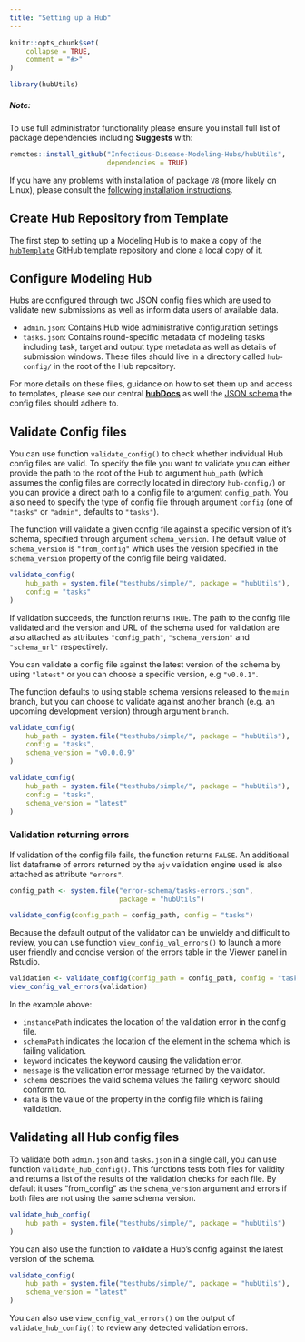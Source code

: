 ```yaml
---
title: "Setting up a Hub"
---
```


```r
knitr::opts_chunk$set(
    collapse = TRUE,
    comment = "#>"
)
```

```r
library(hubUtils)
```

<div class="alert alert-info" role="alert">

<h5> **Note:** </h5>

To use full administrator functionality please ensure you install full list of package dependencies including **Suggests** with:

```r
remotes::install_github("Infectious-Disease-Modeling-Hubs/hubUtils",
                        dependencies = TRUE)
```

If you have any problems with installation of package `V8` (more likely on Linux), please consult the [following installation instructions](https://github.com/jeroen/V8#installation).

</div>

## Create Hub Repository from Template

The first step to setting up a Modeling Hub is to make a copy of the [`hubTemplate`](https://github.com/Infectious-Disease-Modeling-Hubs/hubTemplate) GitHub template repository and clone a local copy of it.


## Configure Modeling Hub

Hubs are configured through two JSON config files which are used to validate new submissions as well as inform data users of available data.

- `admin.json`: Contains Hub wide administrative configuration settings
- `tasks.json`: Contains round-specific metadata of modeling tasks including task, target and output type metadata as well as details of submission windows.
These files should live in a directory called `hub-config/` in the root of the Hub repository.


For more details on these files, guidance on how to set them up and access to templates, please see our central [**hubDocs**](https://github.com/Infectious-Disease-Modeling-Hubs/hubDocs) as well the [JSON schema](https://github.com/Infectious-Disease-Modeling-Hubs/schemas) the config files should adhere to.


## Validate Config files


You can use function `validate_config()` to check whether individual Hub config files are valid. 
To specify the file you want to validate you can either provide the path to the root of the Hub to argument `hub_path` (which assumes the config files are correctly located in directory `hub-config/`) or you can provide a direct path to a config file to argument `config_path`. 
You also need to specify the type of config file through argument `config` (one of `"tasks"` or `"admin"`, defaults to `"tasks"`).

The function will validate a given config file against a specific version of it's schema, specified through argument `schema_version`. The default value of `schema_version` is `"from_config"` which uses the version specified in the `schema_version` property of the config file being validated. 


```r
validate_config(
    hub_path = system.file("testhubs/simple/", package = "hubUtils"),
    config = "tasks"
)
```

If validation succeeds, the function returns `TRUE`. The path to the config file validated and the version and URL of the schema used for validation are also attached as attributes `"config_path"`, `"schema_version"` and `"schema_url"` respectively.


You can validate a config file against the latest version of the schema by using `"latest"` or you can choose a specific version, e.g `"v0.0.1"`. 

The function defaults to using stable schema versions released to the `main` branch, but you can choose to validate against another branch (e.g. an upcoming development version) through argument `branch`.

```r
validate_config(
    hub_path = system.file("testhubs/simple/", package = "hubUtils"),
    config = "tasks",
    schema_version = "v0.0.0.9"
)
```


```r
validate_config(
    hub_path = system.file("testhubs/simple/", package = "hubUtils"),
    config = "tasks",
    schema_version = "latest"
)
```


### Validation returning errors

If validation of the config file fails, the function returns `FALSE`. An additional list dataframe of errors returned by the `ajv` validation engine used is also attached as attribute `"errors"`.


```r
config_path <- system.file("error-schema/tasks-errors.json", 
                           package = "hubUtils")
```

```r
validate_config(config_path = config_path, config = "tasks")
```

Because the default output of the validator can be unwieldy and difficult to review, you can use function `view_config_val_errors()` to launch a more user friendly and concise version of the errors table in the Viewer panel in Rstudio. 

```r
validation <- validate_config(config_path = config_path, config = "tasks")
view_config_val_errors(validation)
```


In the example above: 

- `instancePath` indicates the location of the validation error in the config file.
- `schemaPath` indicates the location of the element in the schema which is failing validation.
- `keyword` indicates the keyword causing the validation error.
- `message` is the validation error message returned by the validator.
- `schema` describes the valid schema values the failing keyword should conform to.
- `data` is the value of the property in the config file which is failing validation.


## Validating all Hub config files

To validate both `admin.json` and `tasks.json` in a single call, you can use function `validate_hub_config()`. 
This functions tests both files for validity and returns a list of the results of the validation checks for each file.
By default it uses "from_config" as the `schema_version` argument and errors if both files are not using the same schema version.

```r
validate_hub_config(
    hub_path = system.file("testhubs/simple/", package = "hubUtils")
)
```

You can also use the function to validate a Hub's config against the latest version of the schema.

```r
validate_config(
    hub_path = system.file("testhubs/simple/", package = "hubUtils"),
    schema_version = "latest"
)
```

You can also use `view_config_val_errors()` on the output of `validate_hub_config()` to review any detected validation errors.
